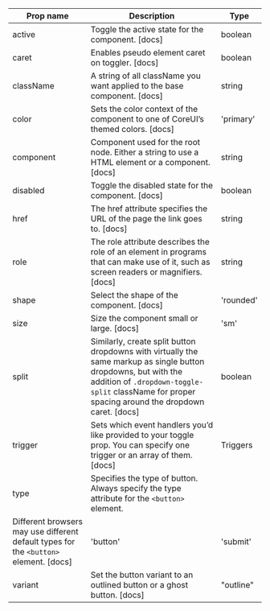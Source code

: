 | Prop name | Description | Type |
| --- | --- | --- |
| active | Toggle the active state for the component. [docs] | boolean |
| caret | Enables pseudo element caret on toggler. [docs] | boolean |
| className | A string of all className you want applied to the base component. [docs] | string |
| color | Sets the color context of the component to one of CoreUI’s themed colors. [docs] | 'primary' | 'secondary' | 'success' | 'danger' | 'warning' | 'info' | 'dark' | 'light' | string |
| component | Component used for the root node. Either a string to use a HTML element or a component. [docs] | string | ComponentClass<any, any> | FunctionComponent<any> |
| disabled | Toggle the disabled state for the component. [docs] | boolean |
| href | The href attribute specifies the URL of the page the link goes to. [docs] | string |
| role | The role attribute describes the role of an element in programs that can make use of it, such as screen readers or magnifiers. [docs] | string |
| shape | Select the shape of the component. [docs] | 'rounded' | 'rounded-top' | 'rounded-end' | 'rounded-bottom' | 'rounded-start' | 'rounded-circle' | 'rounded-pill' | 'rounded-0' | 'rounded-1' | 'rounded-2' | 'rounded-3' | string |
| size | Size the component small or large. [docs] | 'sm' | 'lg' |
| split | Similarly, create split button dropdowns with virtually the same markup as single button dropdowns, but with the addition of `.dropdown-toggle-split` className for proper spacing around the dropdown caret. [docs] | boolean |
| trigger | Sets which event handlers you’d like provided to your toggle prop. You can specify one trigger or an array of them. [docs] | Triggers | Triggers[] |
| type | Specifies the type of button. Always specify the type attribute for the `<button>` element.
Different browsers may use different default types for the `<button>` element. [docs] | 'button' | 'submit' | 'reset' |
| variant | Set the button variant to an outlined button or a ghost button. [docs] | "outline" | "ghost" |
